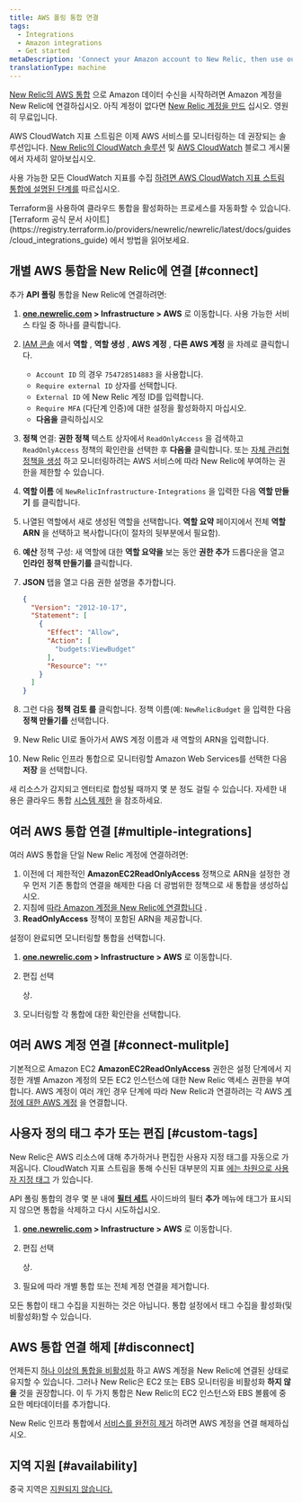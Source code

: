 ```yaml
---
title: AWS 폴링 통합 연결
tags:
  - Integrations
  - Amazon integrations
  - Get started
metaDescription: 'Connect your Amazon account to New Relic, then use our infrastructure monitoring services with your AWS integrations.'
translationType: machine
---
```


[New Relic의 AWS 통합](/docs/infrastructure/amazon-integrations/getting-started/introduction-aws-integrations) 으로 Amazon 데이터 수신을 시작하려면 Amazon 계정을 New Relic에 연결하십시오. 아직 계정이 없다면 [New Relic 계정을 만드](https://newrelic.com/signup) 십시오. 영원히 무료입니다.

AWS CloudWatch 지표 스트림은 이제 AWS 서비스를 모니터링하는 데 권장되는 솔루션입니다. [New Relic의 CloudWatch 솔루션](https://blog.newrelic.com/product-news/aws-cloudwatch-metric-streams/) 및 [AWS CloudWatch](https://aws.amazon.com/blogs/aws/cloudwatch-metric-streams-send-aws-metrics-to-partners-and-to-your-apps-in-real-time/) 블로그 게시물에서 자세히 알아보십시오.

사용 가능한 모든 CloudWatch 지표를 수집 [하려면 AWS CloudWatch 지표 스트림 통합에 설명된 단계를](/docs/integrations/amazon-integrations/aws-integrations-list/aws-metric-stream/#set-up-metric-stream) 따르십시오.

<Callout variant="tip">
  Terraform을 사용하여 클라우드 통합을 활성화하는 프로세스를 자동화할 수 있습니다. [Terraform 공식 문서 사이트](https://registry.terraform.io/providers/newrelic/newrelic/latest/docs/guides/cloud_integrations_guide) 에서 방법을 읽어보세요.
</Callout>

## 개별 AWS 통합을 New Relic에 연결 [#connect]

추가 **API 폴링** 통합을 New Relic에 연결하려면:

1. **[one.newrelic.com](https://one.newrelic.com/all-capabilities) > Infrastructure > AWS** 로 이동합니다. 사용 가능한 서비스 타일 중 하나를 클릭합니다.

2. [IAM 콘솔](https://console.aws.amazon.com/iam/home?#/roles) 에서 **역할** , **역할 생성** , **AWS 계정** , **다른 AWS 계정** 을 차례로 클릭합니다.

   * `Account ID` 의 경우 `754728514883` 을 사용합니다.
   * `Require external ID` 상자를 선택합니다.
   * `External ID` 에 New Relic 계정 ID를 입력합니다.
   * `Require MFA` (다단계 인증)에 대한 설정을 활성화하지 마십시오.
   * **다음을** 클릭하십시오

3. **정책** 연결: **권한 정책** 텍스트 상자에서 `ReadOnlyAccess` 을 검색하고 `ReadOnlyAccess` 정책의 확인란을 선택한 후 **다음을** 클릭합니다. 또는 [자체 관리형 정책을 생성](/docs/integrations/amazon-integrations/getting-started/integrations-managed-policies) 하고 모니터링하려는 AWS 서비스에 따라 New Relic에 부여하는 권한을 제한할 수 있습니다.

4. **역할 이름** 에 `NewRelicInfrastructure-Integrations` 을 입력한 다음 **역할 만들기** 를 클릭합니다.

5. 나열된 역할에서 새로 생성된 역할을 선택합니다. **역할 요약** 페이지에서 전체 **역할 ARN** 을 선택하고 복사합니다(이 절차의 뒷부분에서 필요함).

6. **예산** 정책 구성: 새 역할에 대한 **역할 요약을** 보는 동안 **권한 추가** 드롭다운을 열고 **인라인 정책 만들기를** 클릭합니다.

7. **JSON** 탭을 열고 다음 권한 설명을 추가합니다.

   ```json
   {
     "Version": "2012-10-17",
     "Statement": [
       {
         "Effect": "Allow",
         "Action": [
           "budgets:ViewBudget"
         ],
         "Resource": "*"
       }
     ]
   }
   ```

8. 그런 다음 **정책 검토 를** 클릭합니다. 정책 이름(예: `NewRelicBudget` 을 입력한 다음 **정책 만들기를** 선택합니다.

9. New Relic UI로 돌아가서 AWS 계정 이름과 새 역할의 ARN을 입력합니다.

10. New Relic 인프라 통합으로 모니터링할 Amazon Web Services를 선택한 다음 **저장** 을 선택합니다.

새 리소스가 감지되고 엔터티로 합성될 때까지 몇 분 정도 걸릴 수 있습니다. 자세한 내용은 클라우드 통합 [시스템 제한](/docs/data-apis/manage-data/view-system-limits) 을 참조하세요.

## 여러 AWS 통합 연결 [#multiple-integrations]

여러 AWS 통합을 단일 New Relic 계정에 연결하려면:

1. 이전에 더 제한적인 **AmazonEC2ReadOnlyAccess** 정책으로 ARN을 설정한 경우 먼저 기존 통합의 연결을 해제한 다음 더 광범위한 정책으로 새 통합을 생성하십시오.
2. 지침에 [따라 Amazon 계정을 New Relic에 연결합니다](/docs/infrastructure/new-relic-infrastructure/data-instrumentation/amazon-aws-ec2-integration-infrastructure#connect) .
3. **ReadOnlyAccess** 정책이 포함된 ARN을 제공합니다.

설정이 완료되면 모니터링할 통합을 선택합니다.

1. **[one.newrelic.com](https://one.newrelic.com/all-capabilities) > Infrastructure > AWS** 로 이동합니다.

2. 편집 선택

   <Icon name="fe-edit-2"/>

   상.

3. 모니터링할 각 통합에 대한 확인란을 선택합니다.

## 여러 AWS 계정 연결 [#connect-mulitple]

기본적으로 Amazon EC2 **AmazonEC2ReadOnlyAccess** 권한은 설정 단계에서 지정한 개별 Amazon 계정의 모든 EC2 인스턴스에 대한 New Relic 액세스 권한을 부여합니다. AWS 계정이 여러 개인 경우 단계에 따라 New Relic과 연결하려는 각 AWS [계정에 대한 AWS 계정](#connect) 을 연결합니다.

## 사용자 정의 태그 추가 또는 편집 [#custom-tags]

New Relic은 AWS 리소스에 대해 추가하거나 편집한 사용자 지정 태그를 자동으로 가져옵니다. CloudWatch 지표 스트림을 통해 수신된 대부분의 지표 [에는 차원으로 사용자 지정 태그](/docs/integrations/amazon-integrations/aws-integrations-list/aws-metric-stream/#tags-collection) 가 있습니다.

API 폴링 통합의 경우 몇 분 내에 **[필터 세트](/docs/scopes-organize-your-infrastructure#create)** 사이드바의 필터 **추가** 메뉴에 태그가 표시되지 않으면 통합을 삭제하고 다시 시도하십시오.

1. **[one.newrelic.com](https://one.newrelic.com/all-capabilities) > Infrastructure > AWS** 로 이동합니다.

2. 편집 선택

   <Icon name="fe-edit-2"/>

   상.

3. 필요에 따라 개별 통합 또는 전체 계정 연결을 제거합니다.

모든 통합이 태그 수집을 지원하는 것은 아닙니다. 통합 설정에서 태그 수집을 활성화(및 비활성화)할 수 있습니다.

## AWS 통합 연결 해제 [#disconnect]

언제든지 [하나 이상의 통합을 비활성화](/docs/infrastructure/install-infrastructure-agent/update-or-uninstall/uninstall-infrastructure-integrations/#uninstall-aws) 하고 AWS 계정을 New Relic에 연결된 상태로 유지할 수 있습니다. 그러나 New Relic은 EC2 또는 EBS 모니터링을 비활성화 **하지 않을** 것을 권장합니다. 이 두 가지 통합은 New Relic의 EC2 인스턴스와 EBS 볼륨에 중요한 메타데이터를 추가합니다.

New Relic 인프라 통합에서 [서비스를 완전히 제거](/docs/infrastructure/new-relic-infrastructure/installation/uninstall-infrastructure-agent#unlink-aws) 하려면 AWS 계정을 연결 해제하십시오.

## 지역 지원 [#availability]

중국 지역은 [지원되지 않습니다.](/docs/integrations/amazon-integrations/troubleshooting/invalid-principal-error-unsupported-aws-regions)